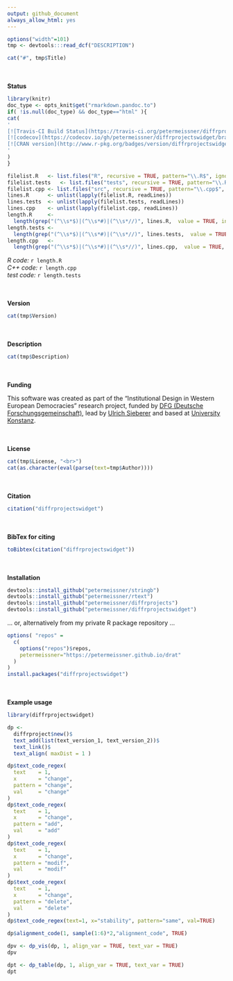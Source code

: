 ```yaml
---
output: github_document
always_allow_html: yes
---
```





```r
options("width"=101)
tmp <- devtools:::read_dcf("DESCRIPTION")
```

```r
cat("#", tmp$Title)
```


<br><br>
**Status**

```r
library(knitr)
doc_type <- opts_knit$get("rmarkdown.pandoc.to")
if( !is.null(doc_type) && doc_type=="html" ){
cat(
'
[![Travis-CI Build Status](https://travis-ci.org/petermeissner/diffrprojectswidget.svg?branch=master)](https://travis-ci.org/petermeissner/diffrprojectswidget)
[![codecov](https://codecov.io/gh/petermeissner/diffrprojectswidget/branch/master/graph/badge.svg)](https://codecov.io/gh/petermeissner/diffrprojectswidget/tree/master/R)
[![CRAN version](http://www.r-pkg.org/badges/version/diffrprojectswidget)](https://cran.r-project.org/package=diffrprojectswidget)
'
)
}
```





```r
filelist.R   <- list.files("R", recursive = TRUE, pattern="\\.R$", ignore.case = TRUE, full.names = TRUE)
filelist.tests   <- list.files("tests", recursive = TRUE, pattern="\\.R$", ignore.case = TRUE, full.names = TRUE)
filelist.cpp <- list.files("src", recursive = TRUE, pattern="\\.cpp$", ignore.case = TRUE, full.names = TRUE)
lines.R      <- unlist(lapply(filelist.R, readLines))
lines.tests  <- unlist(lapply(filelist.tests, readLines))
lines.cpp    <- unlist(lapply(filelist.cpp, readLines))
length.R     <- 
  length(grep("(^\\s*$)|(^\\s*#)|(^\\s*//)", lines.R,  value = TRUE, invert = TRUE))
length.tests <- 
  length(grep("(^\\s*$)|(^\\s*#)|(^\\s*//)", lines.tests,  value = TRUE, invert = TRUE))
length.cpp   <- 
  length(grep("(^\\s*$)|(^\\s*#)|(^\\s*//)", lines.cpp,  value = TRUE, invert = TRUE))
```





*R code:* `r length.R`<br> 
*C++ code:* `r length.cpp`<br> 
*test code:* `r length.tests`


<br><br>
**Version**

```r
cat(tmp$Version)
```

<br><br>
**Description**

```r
cat(tmp$Description)
```


<br><br>
**Funding**

This software was created as part of the "Institutional Design in Western European Democracies" research project, funded by [DFG (Deutsche Forschungsgemeinschaft)](http://gepris.dfg.de/gepris/projekt/146229116), lead by [Ulrich Sieberer](https://scholar.google.com/citations?user=Q_ImhbkAAAAJ) and based at [University Konstanz](https://www.uni-konstanz.de/). 


<br><br>
**License**

```r
cat(tmp$License, "<br>")
cat(as.character(eval(parse(text=tmp$Author))))
```



<br><br>
**Citation**


```r
citation("diffrprojectswidget")
```


<br><br>
**BibTex for citing**

```r
toBibtex(citation("diffrprojectswidget"))
```


<br><br>
**Installation**

```r
devtools::install_github("petermeissner/stringb")
devtools::install_github("petermeissner/rtext")
devtools::install_github("petermeissner/diffrprojects")
devtools::install_github("petermeissner/diffrprojectswidget")
```

... or, alternatively from my private R package repository ... 

```r
options( "repos" = 
  c(
    options("repos")$repos, 
    petermeissner="https://petermeissner.github.io/drat"
  ) 
)
install.packages("diffrprojectswidget")
```


<br><br>
**Example usage**


```r

library(diffrprojectswidget)

dp <-
  diffrproject$new()$
  text_add(list(text_version_1, text_version_2))$
  text_link()$
  text_align( maxDist = 1 )

dp$text_code_regex(
  text    = 1, 
  x       = "change",    
  pattern = "change", 
  val     = "change"
)
dp$text_code_regex(
  text    = 1, 
  x       = "change",    
  pattern = "add", 
  val     = "add"
)
dp$text_code_regex(
  text    = 1, 
  x       = "change",    
  pattern = "modif", 
  val     = "modif"
)
dp$text_code_regex(
  text    = 1, 
  x       = "change",    
  pattern = "delete", 
  val     = "delete"
)
dp$text_code_regex(text=1, x="stability", pattern="same", val=TRUE)

dp$alignment_code(1, sample(1:6)*2,"alignment_code", TRUE)
```

```r
dpv <- dp_vis(dp, 1, align_var = TRUE, text_var = TRUE)
dpv
```

```r
dpt <- dp_table(dp, 1, align_var = TRUE, text_var = TRUE)
dpt
```

    
